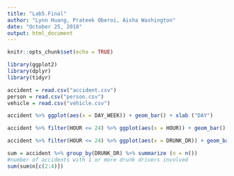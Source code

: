 ```yaml
---
title: "Lab5.Final"
author: "Lynn Huang, Prateek Oberoi, Aisha Washington"
date: "October 25, 2018"
output: html_document
---
```


```r
knitr::opts_chunk$set(echo = TRUE)
```

```r
library(ggplot2)
library(dplyr)
library(tidyr)

accident = read.csv("accident.csv")
person = read.csv("person.csv")
vehicle = read.csv("vehicle.csv")
```

```r
accident %>% ggplot(aes(x = DAY_WEEK)) + geom_bar() + xlab ("DAY")
```

```r
accident %>% filter(HOUR <= 24) %>% ggplot(aes(x = HOUR)) + geom_bar() 
```

```r
accident %>% filter(HOUR <= 24) %>% ggplot(aes(x = DRUNK_DR)) + geom_bar() 

sum = accident %>% group_by(DRUNK_DR) %>% summarize (n = n())
#number of accidents with 1 or more drunk drivers involved
sum(sum$n[c(2:4)])
```
